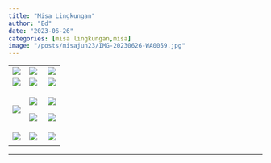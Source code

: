 ```yaml
---
title: "Misa Lingkungan"
author: "Ed"
date: "2023-06-26"
categories: [misa lingkungan,misa]
image: "/posts/misajun23/IMG-20230626-WA0059.jpg"
---
```


+--------------------------------------------------+--------------------------------------------------------+--------------------------------------------------+
| ![](/posts/misajun23/IMG-20230626-WA0059.jpg)    | ![](/posts/misajun23/IMG-20230626-WA0066(2)%20(1).jpg) | ![](IMG-20230626-WA0057(2).jpg)                  |
+--------------------------------------------------+--------------------------------------------------------+--------------------------------------------------+
| ![](/posts/misajun23/IMG-20230626-WA0043(1).jpg) | ![](/posts/misajun23/IMG-20230626-WA0041(1).jpg)       | ![](/posts/misajun23/IMG-20230626-WA0040(1).jpg) |
+--------------------------------------------------+--------------------------------------------------------+--------------------------------------------------+
| ![](IMG-20230626-WA0062(1).jpg)                  | ![](/posts/misajun23/IMG-20230626-WA0058.jpg)          | ![](/posts/misajun23/IMG-20230626-WA0054.jpg)    |
|                                                  |                                                        |                                                  |
|                                                  | ![](IMG-20230626-WA0061(1).jpg)                        | ![](/posts/misajun23/IMG-20230626-WA0060(1).jpg) |
+--------------------------------------------------+--------------------------------------------------------+--------------------------------------------------+
| ![](/posts/misajun23/IMG-20230626-WA0055.jpg)    | ![](/posts/misajun23/IMG-20230626-WA0065_1_1.jpg)      | ![](/posts/misajun23/IMG-20230626-WA0053(1).jpg) |
+--------------------------------------------------+--------------------------------------------------------+--------------------------------------------------+
|                                                  |                                                        |                                                  |
+--------------------------------------------------+--------------------------------------------------------+--------------------------------------------------+

------------------------------------------------------------------------
